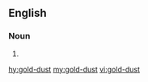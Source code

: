 ==English==

===Noun===

{{en-noun|-}}

#{{alternative spelling of|gold dust}}

[[hy:gold-dust]]
[[my:gold-dust]]
[[vi:gold-dust]]